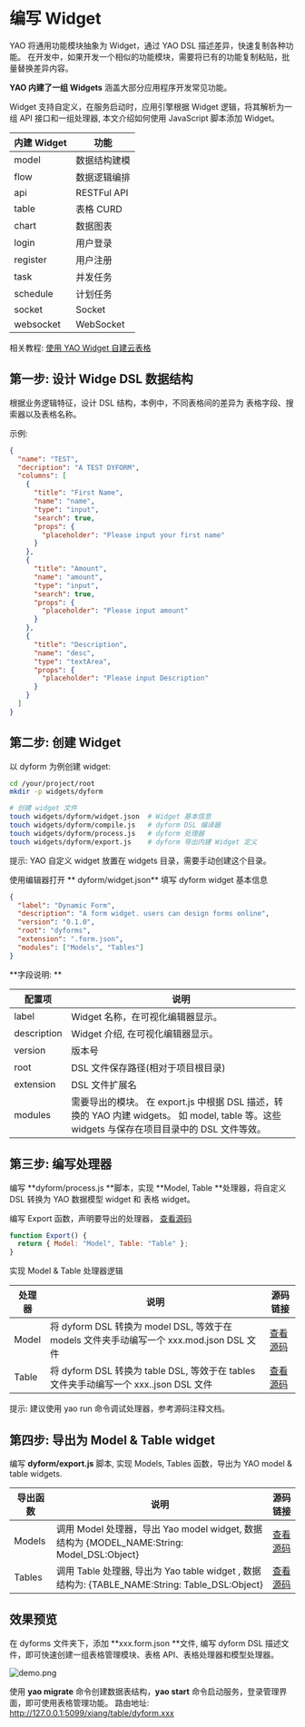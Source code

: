 # 编写 Widget

YAO 将通用功能模块抽象为 Widget，通过 YAO DSL 描述差异，快速复制各种功能。
在开发中，如果开发一个相似的功能模块，需要将已有的功能复制粘贴，批量替换差异内容。

**YAO 内建了一组 Widgets** 涵盖大部分应用程序开发常见功能。

Widget 支持自定义，在服务启动时，应用引擎根据 Widget 逻辑，将其解析为一组 API 接口和一组处理器, 本文介绍如何使用 JavaScript 脚本添加 Widget。

| **内建 Widget** | **功能**     |
| --------------- | ------------ |
| model           | 数据结构建模 |
| flow            | 数据逻辑编排 |
| api             | RESTFul API  |
| table           | 表格 CURD    |
| chart           | 数据图表     |
| login           | 用户登录     |
| register        | 用户注册     |
| task            | 并发任务     |
| schedule        | 计划任务     |
| socket          | Socket       |
| websocket       | WebSocket    |

相关教程: [使用 YAO Widget 自建云表格](../教程/使用%20YAO%20Widget%20自建云表格.mdx)

## 第一步: 设计 Widge DSL 数据结构

根据业务逻辑特征，设计 DSL 结构，本例中，不同表格间的差异为 表格字段、搜索器以及表格名称。

示例:

```json
{
  "name": "TEST",
  "decription": "A TEST DYFORM",
  "columns": [
    {
      "title": "First Name",
      "name": "name",
      "type": "input",
      "search": true,
      "props": {
        "placeholder": "Please input your first name"
      }
    },
    {
      "title": "Amount",
      "name": "amount",
      "type": "input",
      "search": true,
      "props": {
        "placeholder": "Please input amount"
      }
    },
    {
      "title": "Description",
      "name": "desc",
      "type": "textArea",
      "props": {
        "placeholder": "Please input Description"
      }
    }
  ]
}
```

## 第二步: 创建 Widget

以 dyform 为例创建 widget:

```bash
cd /your/project/root
mkdir -p widgets/dyform

# 创建 widget 文件
touch widgets/dyform/widget.json  # Widget 基本信息
touch widgets/dyform/compile.js   # dyform DSL 编译器
touch widgets/dyform/process.js   # dyform 处理器
touch widgets/dyform/export.js    # dyform 导出内建 Widget 定义
```

提示: YAO 自定义 widget 放置在 widgets 目录，需要手动创建这个目录。

使用编辑器打开 ** dyform/widget.json** 填写 dyform widget 基本信息

```json
{
  "label": "Dynamic Form",
  "description": "A form widget. users can design forms online",
  "version": "0.1.0",
  "root": "dyforms",
  "extension": ".form.json",
  "modules": ["Models", "Tables"]
}
```

**字段说明: **

| **配置项**  | **说明**                                                                                                                                      |
| ----------- | --------------------------------------------------------------------------------------------------------------------------------------------- |
| label       | Widget 名称，在可视化编辑器显示。                                                                                                             |
| description | Widget 介绍, 在可视化编辑器显示。                                                                                                             |
| version     | 版本号                                                                                                                                        |
| root        | DSL 文件保存路径(相对于项目根目录)                                                                                                            |
| extension   | DSL 文件扩展名                                                                                                                                |
| modules     | 需要导出的模块。 在 export.js 中根据 DSL 描述，转换的 YAO 内建 widgets。 如 model, table 等。这些 widgets 与保存在项目目录中的 DSL 文件等效。 |

## 第三步: 编写处理器

编写 **dyform/process.js **脚本，实现 **Model, Table **处理器，将自定义 DSL 转换为 YAO 数据模型 widget 和 表格 widget。

编写 Export 函数，声明要导出的处理器， [查看源码](https://github.com/YaoApp/demo-widget/blob/main/widgets/dyform/process.js#L311)

```javascript
function Export() {
  return { Model: "Model", Table: "Table" };
}
```

实现 Model & Table 处理器逻辑

| **处理器** | **说明**                                                                                 | **源码链接**                                                                              |
| ---------- | ---------------------------------------------------------------------------------------- | ----------------------------------------------------------------------------------------- |
| Model      | 将 dyform DSL 转换为 model DSL, 等效于在 models 文件夹手动编写一个 xxx.mod.json DSL 文件 | [查看源码](https://github.com/YaoApp/demo-widget/blob/main/widgets/dyform/process.js#L11) |
| Table      | 将 dyform DSL 转换为 table DSL, 等效于在 tables 文件夹手动编写一个 xxx..json DSL 文件    | [查看源码](https://github.com/YaoApp/demo-widget/blob/main/widgets/dyform/process.js#L27) |

提示: 建议使用 yao run 命令调试处理器，参考源码注释文档。

## 第四步: 导出为 Model & Table widget

编写 **dyform/export.js** 脚本, 实现 Models, Tables 函数，导出为 YAO model & table widgets.

| **导出函数** | **说明**                                                                                       | **源码链接**                                                                             |
| ------------ | ---------------------------------------------------------------------------------------------- | ---------------------------------------------------------------------------------------- |
| Models       | 调用 Model 处理器，导出 Yao model widget, 数据结构为 {MODEL_NAME:String: Model_DSL:Object}     | [查看源码](https://github.com/YaoApp/demo-widget/blob/main/widgets/dyform/export.js#L10) |
| Tables       | 调用 Table 处理器, 导出为 Yao table widget , 数据结构为: {TABLE_NAME:String: Table_DSL:Object} | [查看源码](https://github.com/YaoApp/demo-widget/blob/main/widgets/dyform/export.js#L24) |

## 效果预览

在 dyforms 文件夹下，添加 **xxx.form.json **文件, 编写 dyform DSL 描述文件，即可快速创建一组表格管理模块、表格 API、表格处理器和模型处理器。

![demo.png](https://cdn.nlark.com/yuque/0/2022/png/140941/1659877660813-78a4bc8d-3cae-49e8-853b-747dc93a6475.png#clientId=u18c1f0ee-2107-4&crop=0&crop=0&crop=1&crop=1&from=ui&id=u09979746&margin=%5Bobject%20Object%5D&name=demo.png&originHeight=866&originWidth=2684&originalType=binary&ratio=1&rotation=0&showTitle=false&size=115349&status=done&style=none&taskId=u1ac7a2e8-5d4e-41a0-ac6a-ceb207ac58c&title=)

使用 **yao migrate** 命令创建数据表结构，**yao start** 命令启动服务，登录管理界面，即可使用表格管理功能。
路由地址: http://127.0.0.1:5099/xiang/table/dyform.xxx

